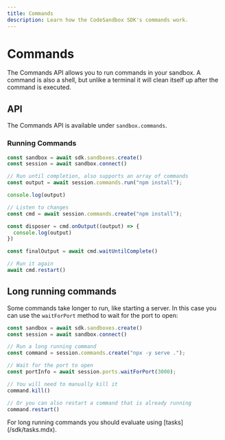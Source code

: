 ```yaml
---
title: Commands
description: Learn how the CodeSandbox SDK's commands work.
---
```



# Commands

The Commands API allows you to run commands in your sandbox. A command is also a shell, but unlike a terminal it will clean itself up after the command is executed.

## API

The Commands API is available under `sandbox.commands`.

### Running Commands

```ts
const sandbox = await sdk.sandboxes.create()
const session = await sandbox.connect()

// Run until completion, also supports an array of commands
const output = await session.commands.run("npm install");

console.log(output)

// Listen to changes
const cmd = await session.commands.create("npm install");

const disposer = cmd.onOutput((output) => {
  console.log(output)
})

const finalOutput = await cmd.waitUntilComplete()

// Run it again
await cmd.restart()
```

## Long running commands

Some commands take longer to run, like starting a server. In this case you can use the `waitForPort` method to wait for the port to open:

```ts
const sandbox = await sdk.sandboxes.create()
const session = await sandbox.connect()

// Run a long running command
const command = session.commands.create("npx -y serve .");

// Wait for the port to open
const portInfo = await session.ports.waitForPort(3000);

// You will need to manually kill it
command.kill()

// Or you can also restart a command that is already running
command.restart()
```

<Callout>
For long running commands you should evaluate using [tasks](/sdk/tasks.mdx).
</Callout>
